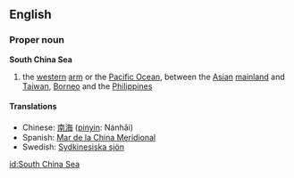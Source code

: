 ==English==
===Proper noun===
'''South China Sea'''
# the [[western]] [[arm]] or the [[Pacific Ocean]], between the [[Asian]] [[mainland]] and [[Taiwan]], [[Borneo]] and the [[Philippines]]
====Translations====
*Chinese: [[南海]] ([[pinyin]]: Nánhǎi)
*Spanish: [[Mar de la China Meridional]]
*Swedish: [[Sydkinesiska sjön]]

[[id:South China Sea]]